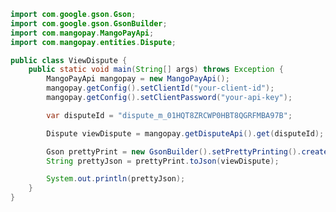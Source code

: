 ```java Java 
import com.google.gson.Gson;
import com.google.gson.GsonBuilder;
import com.mangopay.MangoPayApi;
import com.mangopay.entities.Dispute;

public class ViewDispute {
    public static void main(String[] args) throws Exception {
        MangoPayApi mangopay = new MangoPayApi();
        mangopay.getConfig().setClientId("your-client-id");
        mangopay.getConfig().setClientPassword("your-api-key");

        var disputeId = "dispute_m_01HQT8ZRCWP0HBT8QGRFMBA97B";

        Dispute viewDispute = mangopay.getDisputeApi().get(disputeId);

        Gson prettyPrint = new GsonBuilder().setPrettyPrinting().create();
        String prettyJson = prettyPrint.toJson(viewDispute);

        System.out.println(prettyJson);
    }
}
```